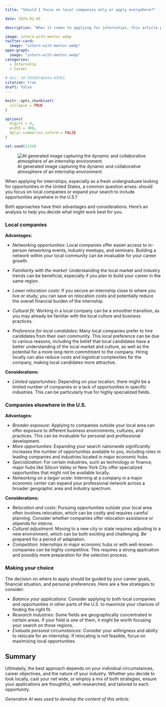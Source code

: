 ```yaml
---
title: "Should I focus on local companies only or apply everywhere?"

date: 2024-02-05

description: "When it comes to applying for internships, this article provides guidance on whether to focus on popular companies or on local companies only. What are the pros and cons?"

image: intern-with-mentor.webp
twitter-card:
  image: "intern-with-mentor.webp"
open-graph:
  image: "intern-with-mentor.webp"
categories:
  - Internship
  - Career
  
# doi: 10.59350/qba9a-b3561
citation: true
draft: false
---
```


```r
knitr::opts_chunk$set(
  collapse = TRUE
)

options(
  digits = 4,
  width = 300,
  dplyr.summarise.inform = FALSE
)

set.seed(1234)
```


![AI generated image capturing the dynamic and collaborative atmosphere of an internship environment.](intern-with-mentor.webp)

When applying for internships, especially as a fresh undergraduate looking for opportunities in the United States, a common question arises: should you focus on local companies or expand your search to include opportunities anywhere in the U.S.? 

Both approaches have their advantages and considerations. Here's an analysis to help you decide what might work best for you.

### Local companies

**Advantages:**

- *Networking opportunities*: Local companies offer easier access to in-person networking events, industry meetups, and seminars. Building a network within your local community can be invaluable for your career growth.
- *Familiarity with the market*: Understanding the local market and industry trends can be beneficial, especially if you plan to build your career in the same region.
- *Lower relocation costs*: If you secure an internship close to where you live or study, you can save on relocation costs and potentially reduce the overall financial burden of the internship.
- *Cultural fit*: Working in a local company can be a smoother transition, as you may already be familiar with the local culture and business practices.

- *Preference for local candidates*: Many local companies prefer to hire candidates from their own community. This local preference can be due to various reasons, including the belief that local candidates have a better understanding of the local market and culture, as well as the potential for a more long-term commitment to the company. Hiring locally can also reduce costs and logistical complexities for the company, making local candidates more attractive.

**Considerations:**

- *Limited opportunities*: Depending on your location, there might be a limited number of companies or a lack of opportunities in specific industries. This can be particularly true for highly specialized fields.

### Companies elsewhere in the U.S.

**Advantages:**

- *Broader exposure*: Applying to companies outside your local area can offer exposure to different business environments, cultures, and practices. This can be invaluable for personal and professional development.
- *More opportunities*: Expanding your search nationwide significantly increases the number of opportunities available to you, including roles in leading companies and industries located in major economic hubs.
- *Specialization*: For certain industries, such as technology or finance, major hubs like Silicon Valley or New York City offer specialized opportunities that might not be available locally.
- *Networking on a larger scale*: Interning at a company in a major economic center can expand your professional network across a broader geographic area and industry spectrum.

**Considerations:**

- *Relocation and costs*: Pursuing opportunities outside your local area often involves relocation, which can be costly and requires careful planning. Consider whether companies offer relocation assistance or stipends for interns.
- *Cultural adjustment*: Moving to a new city or state requires adjusting to a new environment, which can be both exciting and challenging. Be prepared for a period of adaptation.
- *Competition*: Internships in major economic hubs or with well-known companies can be highly competitive. This requires a strong application and possibly more preparation for the selection process.

### Making your choice

The decision on where to apply should be guided by your career goals, financial situation, and personal preferences. Here are a few strategies to consider:

- *Balance your applications*: Consider applying to both local companies and opportunities in other parts of the U.S. to maximize your chances of finding the right fit.
- *Research industries*: Some fields are geographically concentrated in certain areas. If your field is one of them, it might be worth focusing your search on those regions.
- *Evaluate personal circumstances*: Consider your willingness and ability to relocate for an internship. If relocating is not feasible, focus on maximizing local opportunities.


## Summary

Ultimately, the best approach depends on your individual circumstances, career objectives, and the nature of your industry. Whether you decide to look locally, cast your net wide, or employ a mix of both strategies, ensure your applications are thoughtful, well-researched, and tailored to each opportunity.

_Generative AI was used to develop the content of this article._

